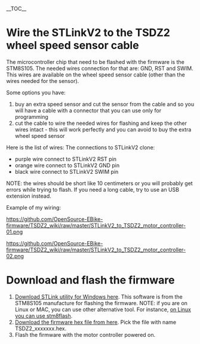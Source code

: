 __TOC__

= Wire the STLinkV2 to the TSDZ2 wheel speed sensor cable =

The microcontroller chip that need to be flashed with the firmware is the STM8S105. The needed wires connection for that are: GND, RST and SWIM. This wires are available on the wheel speed sensor cable (other than the wires needed for the sensor).

Some options you have:
# buy an extra speed sensor and cut the sensor from the cable and so you will have a cable with a connector that you can use only for programming
# cut the cable to wire the needed wires for flashing and keep the other wires intact - this will work perfectly and you can avoid to buy the extra wheel speed sensor

Here is the list of wires:
The connections to STLinkV2 clone:
* purple wire connect to STLinkV2 RST pin
* orange wire connect to STLinkV2 GND pin
* black wire connect to STLinkV2 SWIM pin

NOTE: the wires should be short like 10 centimeters or you will probably get errors while trying to flash. If you need a long cable, try to use an USB extension instead.

Example of my wiring:

[[https://github.com/OpenSource-EBike-firmware/TSDZ2_wiki/raw/master/STLinkV2_to_TSDZ2_motor_controller-01.png]]

[[https://github.com/OpenSource-EBike-firmware/TSDZ2_wiki/raw/master/STLinkV2_to_TSDZ2_motor_controller-02.png]]

= Download and flash the firmware =

# [http://www.st.com/content/st_com/en/products/development-tools/software-development-tools/stm32-software-development-tools/stm32-programmers/stsw-link004.html Download STLink utility for Windows here]. This software is from the STM8S105 manufacture for flashing the firmware. NOTE: if you are on Linux or MAC, you can use other alternative tool. For instance, [https://opensourceebikefirmware.bitbucket.io/development_tsdz2/Various--2018.04.18_-_original_firmware_and_debug_session_using_OpenOCD.html on Linux you can use stm8flash].
# [https://github.com/OpenSource-EBike-firmware/TongSheng_TSDZ2_motor_controller_firmware/tree/master/TSDZ2_and_KT_LCD3_Flexible_OpenSource_firmwares Download the firmware hex file from here]. Pick the file with name TSDZ2_xxxxxxx.hex.
# Flash the firmware with the motor controller powered on.